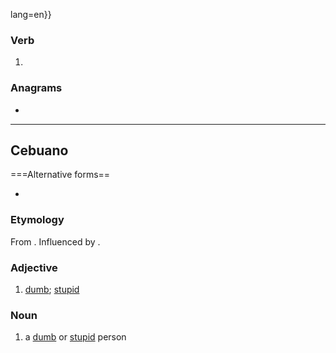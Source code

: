 lang=en}}

===Verb===
{{head|en|verb form}}

# {{en-third-person singular of|bogart}}

===Anagrams===
* {{anagrams|en|bograts}}

----

==Cebuano==

===Alternative forms==
* {{l|ceb|bogerts}}

===Etymology===
From {{m|ceb|bugo}}. Influenced by {{m|ceb|Bogart}}.

===Adjective===
{{head|ceb|adjective}}

# {{lb|ceb|slang}}[[dumb]]; [[stupid]]

===Noun===
{{head|ceb|noun}}

# {{lb|ceb|slang}} a [[dumb]] or [[stupid]] person